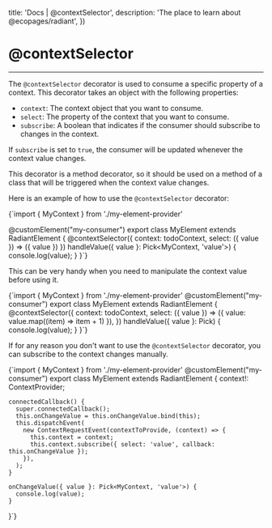 

  title: 'Docs | @contextSelector',
  description: 'The place to learn about @ecopages/radiant',
})

# @contextSelector
---

The `@contextSelector` decorator is used to consume a specific property of a context. This decorator takes an object with the following properties:

- `context`: The context object that you want to consume.
- `select`: The property of the context that you want to consume.
- `subscribe`: A boolean that indicates if the consumer should subscribe to changes in the context.

If `subscribe` is set to `true`, the consumer will be updated whenever the context value changes.

This decorator is a method decorator, so it should be used on a method of a class that will be triggered when the context value changes.

Here is an example of how to use the `@contextSelector` decorator:

<CodeBlock lang='typescript'>
{`import { MyContext } from './my-element-provider'

@customElement("my-consumer")
export class MyElement extends RadiantElement {
    @contextSelector({ context: todoContext, select: ({ value }) => ({ value }) })
    handleValue({ value }: Pick<MyContext, 'value'>) {
      console.log(value);
    }
}`}</CodeBlock>

This can be very handy when you need to manipulate the context value before using it.

<CodeBlock lang='typescript'>
{`import { MyContext } from './my-element-provider'
@customElement("my-consumer")
export class MyElement extends RadiantElement {
    @contextSelector({
      context: todoContext,
      select: ({ value }) => ({ value: value.map((item) => item + 1) }),
    })
    handleValue({ value }: Pick<MyContext, 'value'>) {
      console.log(value);
    }
}`}</CodeBlock>

If for any reason you don't want to use the `@contextSelector` decorator, you can subscribe to the context changes manually.

<CodeBlock lang='typescript'>
{`import { MyContext } from './my-element-provider'
@customElement("my-consumer")
export class MyElement extends RadiantElement {
    context!: ContextProvider<typeof myContext>;

    connectedCallback() {
      super.connectedCallback();
      this.onChangeValue = this.onChangeValue.bind(this);
      this.dispatchEvent(
        new ContextRequestEvent(contextToProvide, (context) => {
          this.context = context;
          this.context.subscribe({ select: 'value', callback: this.onChangeValue });
        }),
      );
    }

    onChangeValue({ value }: Pick<MyContext, 'value'>) {
      console.log(value);
    }
}`}
</CodeBlock>
